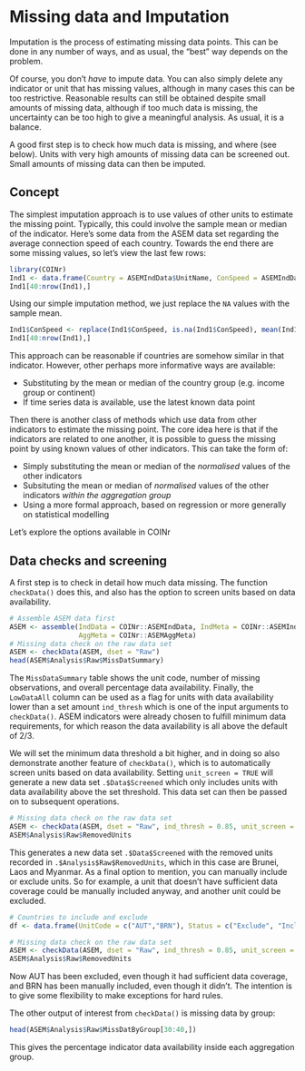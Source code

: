 # Missing data and Imputation

Imputation is the process of estimating missing data points. This can be done in any number of ways, and as usual, the "best" way depends on the problem.

Of course, you don't *have* to impute data. You can also simply delete any indicator or unit that has missing values, although in many cases this can be too restrictive. Reasonable results can still be obtained despite small amounts of missing data, although if too much data is missing, the uncertainty can be too high to give a meaningful analysis. As usual, it is a balance.

A good first step is to check how much data is missing, and where (see below). Units with very high amounts of missing data can be screened out. Small amounts of missing data can then be imputed.

## Concept

The simplest imputation approach is to use values of other units to estimate the missing point. Typically, this could involve the sample mean or median of the indicator. Here's some data from the ASEM data set regarding the average connection speed of each country. Towards the end there are some missing values, so let's view the last few rows:

```r
library(COINr)
Ind1 <- data.frame(Country = ASEMIndData$UnitName, ConSpeed = ASEMIndData$ConSpeed)
Ind1[40:nrow(Ind1),]
```

Using our simple imputation method, we just replace the `NA` values with the sample mean.

```r
Ind1$ConSpeed <- replace(Ind1$ConSpeed, is.na(Ind1$ConSpeed), mean(Ind1$ConSpeed, na.rm = T))
Ind1[40:nrow(Ind1),]
```

This approach can be reasonable if countries are somehow similar in that indicator. However, other perhaps more informative ways are available:

* Substituting by the mean or median of the country group (e.g. income group or continent)
* If time series data is available, use the latest known data point

Then there is another class of methods which use data from other indicators to estimate the missing point. The core idea here is that if the indicators are related to one another, it is possible to guess the missing point by using known values of other indicators. This can take the form of:

* Simply substituting the mean or median of the *normalised* values of the other indicators
* Subsituting the mean or median of *normalised* values of the other indicators *within the aggregation group*
* Using a more formal approach, based on regression or more generally on statistical modelling

Let's explore the options available in COINr

## Data checks and screening

A first step is to check in detail how much data missing. The function `checkData()` does this, and also has the option to screen units based on data availability.

```r
# Assemble ASEM data first
ASEM <- assemble(IndData = COINr::ASEMIndData, IndMeta = COINr::ASEMIndMeta,
                 AggMeta = COINr::ASEMAggMeta)
# Missing data check on the raw data set
ASEM <- checkData(ASEM, dset = "Raw")
head(ASEM$Analysis$Raw$MissDatSummary)
```

The `MissDataSummary` table shows the unit code, number of missing observations, and overall percentage data availability. Finally, the `LowDataAll` column can be used as a flag for units with data availability lower than a set amount `ind_thresh` which is one of the input arguments to `checkData()`. ASEM indicators were already chosen to fulfill minimum data requirements, for which reason the data availability is all above the default of 2/3.

We will set the minimum data threshold a bit higher, and in doing so also demonstrate another feature of `checkData()`, which is to automatically screen units based on data availability. Setting `unit_screen = TRUE` will generate a new data set `.$Data$Screened` which only includes units with data availability above the set threshold. This data set can then be passed on to subsequent operations.

```r
# Missing data check on the raw data set
ASEM <- checkData(ASEM, dset = "Raw", ind_thresh = 0.85, unit_screen = TRUE)
ASEM$Analysis$Raw$RemovedUnits
```

This generates a new data set `.$Data$Screened` with the removed units recorded in `.$Analysis$Raw$RemovedUnits`, which in this case are Brunei, Laos and Myanmar. As a final option to mention, you can manually include or exclude units. So for example, a unit that doesn't have sufficient data coverage could be manually included anyway, and another unit could be excluded.

```r
# Countries to include and exclude
df <- data.frame(UnitCode = c("AUT","BRN"), Status = c("Exclude", "Include"))

# Missing data check on the raw data set
ASEM <- checkData(ASEM, dset = "Raw", ind_thresh = 0.85, unit_screen = TRUE, Force = df)
ASEM$Analysis$Raw$RemovedUnits
```

Now AUT has been excluded, even though it had sufficient data coverage, and BRN has been manually included, even though it didn't. The intention is to give some flexibility to make exceptions for hard rules.

The other output of interest from `checkData()` is missing data by group:

```r
head(ASEM$Analysis$Raw$MissDatByGroup[30:40,])
```

This gives the percentage indicator data availability inside each aggregation group.
